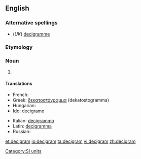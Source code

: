 ==English==

===Alternative spellings===
*(''UK'') [[decigramme]]

===Etymology===
{{prefix|deci|gram}}

===Noun===
{{en-noun}}

# {{SI-unit|deci|gram|mass}}

====Translations====
{{trans-top|metric measurement}}
* French: {{t+|fr|décigramme}}
* Greek: [[δεκατοστόγραμμα]] (dekatostogramma)
* Hungarian: {{t-|hu|decigramm}}
* [[Ido]]: [[decigramo]]
{{trans-mid}}
* Italian: [[decigrammo]] {{m}}
* Latin: [[decigramma]]
* Russian: {{t+|ru|дециграмм|m|tr=detsigrámm|sc=Cyrl}}
{{trans-bottom}}

{{anagrams:en/acdegimr}}
[[Category:SI units]]

[[et:decigram]]
[[io:decigram]]
[[ta:decigram]]
[[vi:decigram]]
[[zh:decigram]]